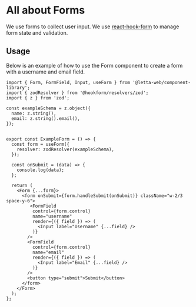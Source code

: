 
<Meta title="Concepts/Forms" />

# All about Forms
We use forms to collect user input. We use [react-hook-form](https://react-hook-form.com/) to manage form state and validation.

## Usage
Below is an example of how to use the Form component to create a form with a username and email field.

```tsx
import { Form, FormField, Input, useForm } from '@letta-web/component-library';
import { zodResolver } from '@hookform/resolvers/zod';
import { z } from 'zod';

const exampleSchema = z.object({
  name: z.string(),
  email: z.string().email(),
});


export const ExampleForm = () => {
  const form = useForm({
    resolver: zodResolver(exampleSchema),
  });

  const onSubmit = (data) => {
    console.log(data);
  };

  return (
    <Form {...form}>
      <form onSubmit={form.handleSubmit(onSubmit)} className="w-2/3 space-y-6">
         <FormField
          control={form.control}
          name="username"
          render={({ field }) => (
            <Input label="Username" {...field} />
          )}
        />
        <FormField
          control={form.control}
          name="email"
          render={({ field }) => (
            <Input label="Email" {...field} />
          )}
        />
        <button type="submit">Submit</button>
      </form>
    </Form>
  );
};
```

